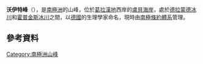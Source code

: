 {{coord|66|40|S|65|35|W|display=title}}

'''沃伊特峰'''（{{lang-de|Voit Peak}}），是[[南極洲|南極洲]]的山峰，位於[[葛拉漢地|葛拉漢地]]西岸的[[盧貝海岸|盧貝海岸]]，處於[[德拉蒙德冰川|德拉蒙德冰川]]和[[霍普金斯冰川|霍普金斯冰川]]之間，以[[德國|德國]]的生理學家命名，現時由[[南極條約體系|南極條約體系]]管理。

==參考資料==
{{usgs-gazetteer}}

{{DEFAULTSORT:Voit Peak}}
[[Category:南極洲山峰|Category:南極洲山峰]]
{{LoubetCoast-geo-stub}}